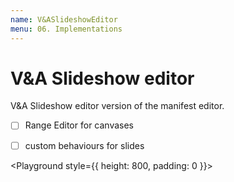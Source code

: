 ```yaml
---
name: V&ASlideshowEditor
menu: 06. Implementations
---
```




#  V&A Slideshow editor

V&A Slideshow editor version of the manifest editor.

- [ ] Range Editor for canvases
- [ ] custom behaviours for slides


<Playground style={{ height: 800, padding: 0 }}>
  <VNASlideshowEditor />  
</Playground>
